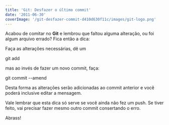 ```yaml
---
title: 'Git: Desfazer o último commit'
date: '2011-06-30'
coverImage: '/git-desfazer-commit-d410d630f11c/images/git-logo.png'
---
```


Acabou de comitar no **Git** e lembrou que faltou alguma alteração, ou foi algum arquivo errado? Fica então a dica:

Faça as alterações necessárias, dê um

git add

mas ao invés de fazer um novo commit, faça:

git commit --amend

Desta forma as alterações serão adicionadas ao commit anterior e você poderá inclusive editar a mensagem.

Vale lembrar que esta dica só serve se você ainda não fez um push. Se tiver feito, vai precisar fazer mesmo outro commit consertando o erro.

Abrass!
